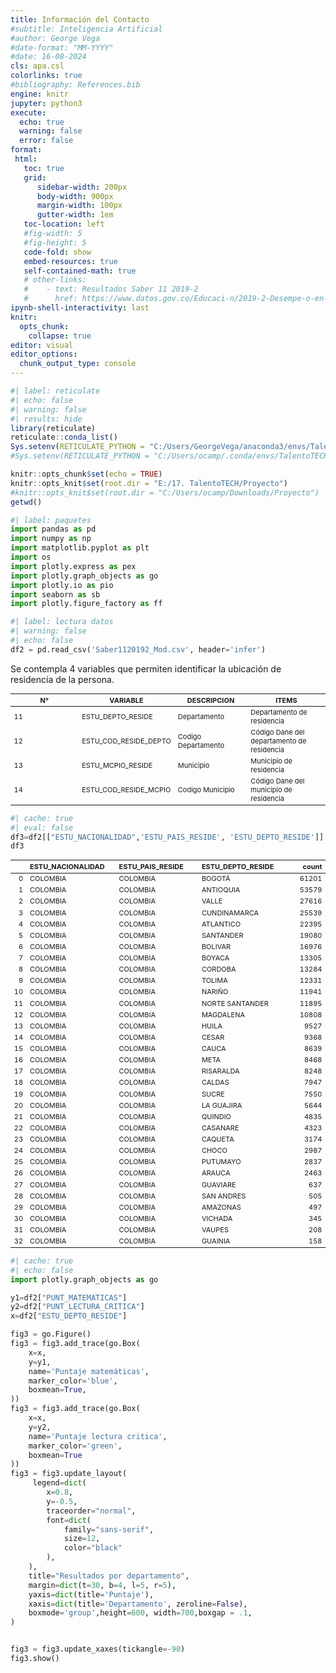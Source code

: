 ```yaml
---
title: Información del Contacto
#subtitle: Inteligencia Artificial
#author: George Vega
#date-format: "MM-YYYY"
#date: 16-08-2024
cls: apa.csl
colorlinks: true
#bibliography: References.bib
engine: knitr
jupyter: python3
execute:
  echo: true
  warning: false
  error: false
format:
 html:
   toc: true
   grid:
      sidebar-width: 200px
      body-width: 900px
      margin-width: 100px
      gutter-width: 1em
   toc-location: left
   #fig-width: 5
   #fig-height: 5
   code-fold: show
   embed-resources: true
   self-contained-math: true
   # other-links:
   #    - text: Resultados Saber 11 2019-2
   #      href: https://www.datos.gov.co/Educaci-n/2019-2-Desempe-o-en-Matem-ticas-de-los-estudiantes/3qm6-df8e
ipynb-shell-interactivity: last
knitr:
  opts_chunk: 
    collapse: true
editor: visual
editor_options: 
  chunk_output_type: console
---
```


```{=html}
<style scoped>
table {
  font-size: 11px;

}
</style>
```
```r
#| label: reticulate
#| echo: false
#| warning: false
#| results: hide
library(reticulate)
reticulate::conda_list()
Sys.setenv(RETICULATE_PYTHON = "C:/Users/GeorgeVega/anaconda3/envs/TalentoTECH")
#Sys.setenv(RETICULATE_PYTHON = "C:/Users/ocamp/.conda/envs/TalentoTECH")
```

```r
knitr::opts_chunk$set(echo = TRUE)
knitr::opts_knit$set(root.dir = "E:/17. TalentoTECH/Proyecto")
#knitr::opts_knit$set(root.dir = "C:/Users/ocamp/Downloads/Proyecto")
getwd()
```

```python
#| label: paquetes
import pandas as pd
import numpy as np
import matplotlib.pyplot as plt
import os
import plotly.express as pex
import plotly.graph_objects as go
import plotly.io as pio
import seaborn as sb
import plotly.figure_factory as ff
```

```python
#| label: lectura datos
#| warning: false
#| echo: false
df2 = pd.read_csv('Saber1120192_Mod.csv', header='infer')
```

Se contempla 4 variables que permiten identificar la ubicación de residencia de la persona.

| N°  | VARIABLE              | DESCRIPCION         | ITEMS                                      |
|------------------|------------------|------------------|-------------------|
| 11  | ESTU_DEPTO_RESIDE     | Departamento        | Departamento de residencia                 |
| 12  | ESTU_COD_RESIDE_DEPTO | Codigo Departamento | Código Dane del departamento de residencia |
| 13  | ESTU_MCPIO_RESIDE     | Municipio           | Municipio de residencia                    |
| 14  | ESTU_COD_RESIDE_MCPIO | Codigo Municipio    | Código Dane del municipio de residencia    |

```python
#| cache: true
#| eval: false
df3=df2[["ESTU_NACIONALIDAD",'ESTU_PAIS_RESIDE', 'ESTU_DEPTO_RESIDE']].value_counts().reset_index()
df3
```

|    | ESTU_NACIONALIDAD   | ESTU_PAIS_RESIDE   | ESTU_DEPTO_RESIDE   |   count |
|---:|:--------------------|:-------------------|:--------------------|--------:|
|  0 | COLOMBIA            | COLOMBIA           | BOGOTÁ              |   61201 |
|  1 | COLOMBIA            | COLOMBIA           | ANTIOQUIA           |   53579 |
|  2 | COLOMBIA            | COLOMBIA           | VALLE               |   27616 |
|  3 | COLOMBIA            | COLOMBIA           | CUNDINAMARCA        |   25539 |
|  4 | COLOMBIA            | COLOMBIA           | ATLANTICO           |   22395 |
|  5 | COLOMBIA            | COLOMBIA           | SANTANDER           |   19080 |
|  6 | COLOMBIA            | COLOMBIA           | BOLIVAR             |   16976 |
|  7 | COLOMBIA            | COLOMBIA           | BOYACA              |   13305 |
|  8 | COLOMBIA            | COLOMBIA           | CORDOBA             |   13284 |
|  9 | COLOMBIA            | COLOMBIA           | TOLIMA              |   12331 |
| 10 | COLOMBIA            | COLOMBIA           | NARIÑO              |   11941 |
| 11 | COLOMBIA            | COLOMBIA           | NORTE SANTANDER     |   11895 |
| 12 | COLOMBIA            | COLOMBIA           | MAGDALENA           |   10808 |
| 13 | COLOMBIA            | COLOMBIA           | HUILA               |    9527 |
| 14 | COLOMBIA            | COLOMBIA           | CESAR               |    9368 |
| 15 | COLOMBIA            | COLOMBIA           | CAUCA               |    8639 |
| 16 | COLOMBIA            | COLOMBIA           | META                |    8468 |
| 17 | COLOMBIA            | COLOMBIA           | RISARALDA           |    8248 |
| 18 | COLOMBIA            | COLOMBIA           | CALDAS              |    7947 |
| 19 | COLOMBIA            | COLOMBIA           | SUCRE               |    7550 |
| 20 | COLOMBIA            | COLOMBIA           | LA GUAJIRA          |    5644 |
| 21 | COLOMBIA            | COLOMBIA           | QUINDIO             |    4835 |
| 22 | COLOMBIA            | COLOMBIA           | CASANARE            |    4323 |
| 23 | COLOMBIA            | COLOMBIA           | CAQUETA             |    3174 |
| 24 | COLOMBIA            | COLOMBIA           | CHOCO               |    2987 |
| 25 | COLOMBIA            | COLOMBIA           | PUTUMAYO            |    2837 |
| 26 | COLOMBIA            | COLOMBIA           | ARAUCA              |    2463 |
| 27 | COLOMBIA            | COLOMBIA           | GUAVIARE            |     637 |
| 28 | COLOMBIA            | COLOMBIA           | SAN ANDRES          |     505 |
| 29 | COLOMBIA            | COLOMBIA           | AMAZONAS            |     497 |
| 30 | COLOMBIA            | COLOMBIA           | VICHADA             |     345 |
| 31 | COLOMBIA            | COLOMBIA           | VAUPES              |     208 |
| 32 | COLOMBIA            | COLOMBIA           | GUAINIA             |     158 |

```python
#| cache: true
#| echo: false
import plotly.graph_objects as go

y1=df2["PUNT_MATEMATICAS"]
y2=df2["PUNT_LECTURA_CRITICA"]
x=df2["ESTU_DEPTO_RESIDE"]

fig3 = go.Figure()
fig3 = fig3.add_trace(go.Box(
    x=x,
    y=y1,
    name='Puntaje matemáticas',
    marker_color='blue',
    boxmean=True,
))
fig3 = fig3.add_trace(go.Box(
    x=x,
    y=y2,
    name='Puntaje lectura critica',
    marker_color='green',
    boxmean=True
))
fig3 = fig3.update_layout(
     legend=dict(
        x=0.8,
        y=-0.5,
        traceorder="normal",
        font=dict(
            family="sans-serif",
            size=12,
            color="black"
        ),
    ),
    title="Resultados por departamento",
    margin=dict(t=30, b=4, l=5, r=5),
    yaxis=dict(title='Puntaje'),
    xaxis=dict(title='Departamento', zeroline=False),
    boxmode='group',height=600, width=700,boxgap = .1,
)


fig3 = fig3.update_xaxes(tickangle=-90)
fig3.show()
```

